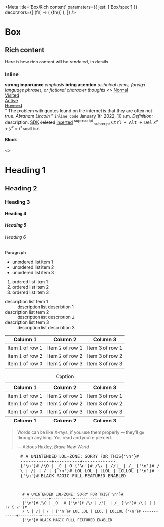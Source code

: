

<Meta
  title='Box/Rich content'
  parameters={{ jest: ['Box/spec'] }}
  decorators={[
    (fn) => (
      <Box fontFamily='sans' fontScale='p2' withRichContent>
        {fn()}
      </Box>
    ),
  ]}
/>

# Box

## Rich content

Here is how rich content will be rendered, in details.

### Inline

<Canvas>
  <Story name='strong'>
    <strong>strong importance</strong>
  </Story>
</Canvas>

<Canvas>
  <Story name='em'>
    <em>emphasis</em>
  </Story>
</Canvas>

<Canvas>
  <Story name='b'>
    <b>bring attention</b>
  </Story>
</Canvas>

<Canvas>
  <Story name='i'>
    <i>
      technical terms, foreign language phrases, or fictional character thoughts
    </i>
  </Story>
</Canvas>

<Canvas>
  <Story name='a'>
    <>
      <a href='#'>Normal</a>
      <br />
      <a href='#' className='is-visited'>
        Visited
      </a>
      <br />
      <a href='#' className='is-active'>
        Active
      </a>
      <br />
      <a href='#' className='is-hovered'>
        Hovered
      </a>
      <br />
    </>
  </Story>
</Canvas>

<Canvas>
  <Story name='q and cite'>
    <q>
      The problem with quotes found on the internet is that they are often not
      true. <cite>Abraham Lincoln</cite>
    </q>
  </Story>
</Canvas>

<Canvas>
  <Story name='code'>
    <code>inline code</code>
  </Story>
</Canvas>

<Canvas>
  <Story name='time'>
    <time dateTime='20220101 10:00'>January 1th 2022, 10 a.m.</time>
  </Story>
</Canvas>

<Canvas>
  <Story name='dfn'>
    <dfn>Definition:</dfn> description.
  </Story>
</Canvas>

<Canvas>
  <Story name='abbr'>
    <abbr title='Source Development Kit'>SDK</abbr>
  </Story>
</Canvas>

<Canvas>
  <Story name='del and ins'>
    <del>deleted</del> <ins>inserted</ins>
  </Story>
</Canvas>

<Canvas>
  <Story name='sup and sub'>
    <sup>superscript</sup> <sub>subscript</sub>
  </Story>
</Canvas>

<Canvas>
  <Story name='kbd'>
    <kbd>Ctrl + Alt + Del</kbd>
  </Story>
</Canvas>

<Canvas>
  <Story name='var'>
    <var>x² + y² = r²</var>
  </Story>
</Canvas>

<Canvas>
  <Story name='small'>
    <small>small text</small>
  </Story>
</Canvas>

#### Block

<Canvas>
  <Story name='hx'>
    <>
      <h1>Heading 1</h1>
      <h2>Heading 2</h2>
      <h3>Heading 3</h3>
      <h4>Heading 4</h4>
      <h5>Heading 5</h5>
      <h6>Heading 6</h6>
    </>
  </Story>
</Canvas>

<Canvas>
  <Story name='p'>
    <p>Paragraph</p>
  </Story>
</Canvas>

<Canvas>
  <Story name='ul'>
    <ul>
      <li>unordered list item 1</li>
      <li>unordered list item 2</li>
      <li>unordered list item 3</li>
    </ul>
  </Story>
</Canvas>

<Canvas>
  <Story name='ol'>
    <ol>
      <li>ordered list item 1</li>
      <li>ordered list item 2</li>
      <li>ordered list item 3</li>
    </ol>
  </Story>
</Canvas>

<Canvas>
  <Story name='dl'>
    <dl>
      <dt>description list term 1</dt>
      <dd>description list description 1</dd>
      <dt>description list term 2</dt>
      <dd>description list description 2</dd>
      <dt>description list term 3</dt>
      <dd>description list description 3</dd>
    </dl>
  </Story>
</Canvas>

<Canvas>
  <Story name='table (simple)'>
    <table>
      <thead>
        <tr>
          <th>Column 1</th>
          <th>Column 2</th>
          <th>Column 3</th>
        </tr>
      </thead>
      <tbody>
        <tr>
          <td>Item 1 of row 1</td>
          <td>Item 2 of row 1</td>
          <td>Item 3 of row 1</td>
        </tr>
        <tr>
          <td>Item 1 of row 2</td>
          <td>Item 2 of row 2</td>
          <td>Item 3 of row 2</td>
        </tr>
        <tr>
          <td>Item 1 of row 3</td>
          <td>Item 2 of row 3</td>
          <td>Item 3 of row 3</td>
        </tr>
      </tbody>
    </table>
  </Story>
</Canvas>

<Canvas>
  <Story name='table (complex)'>
    <table>
      <caption>Caption</caption>
      <thead>
        <tr>
          <th>Column 1</th>
          <th>Column 2</th>
          <th>Column 3</th>
        </tr>
      </thead>
      <tfoot>
        <tr>
          <th>Column 1</th>
          <th>Column 2</th>
          <th>Column 3</th>
        </tr>
      </tfoot>
      <tbody>
        <tr>
          <td>Item 1 of row 1</td>
          <td>Item 2 of row 1</td>
          <td>Item 3 of row 1</td>
        </tr>
        <tr>
          <td>Item 1 of row 2</td>
          <td>Item 2 of row 2</td>
          <td>Item 3 of row 2</td>
        </tr>
        <tr>
          <td>Item 1 of row 3</td>
          <td>Item 2 of row 3</td>
          <td>Item 3 of row 3</td>
        </tr>
      </tbody>
    </table>
  </Story>
</Canvas>

<Canvas>
  <Story name='blockquote and cite'>
    <blockquote>
      <p>
        Words can be like X-rays, if you use them properly — they’ll go through
        anything. You read and you’re pierced.
      </p>
      <footer>
        — Aldous Huxley, <cite>Brave New World</cite>
      </footer>
    </blockquote>
  </Story>
</Canvas>

<Canvas>
  <Story name='pre'>
    <pre>
      # A UNINTENDED LOL-ZONE: SORRY FOR THIS{'\n'}#
      ------------+----------+-------------
      {'\n'}# /\O | _O | O {'\n'}# /\/ | //|_ | /_ {'\n'}# /\ | | | |\ {'\n'}# /
      \ | /| | / | {'\n'}# LOL LOL | LLOL | LOLLOL {'\n'}# ------------+----------+-------------
      {'\n'}# BLACK MAGIC FULL FEATURED ENABLED
    </pre>
  </Story>
</Canvas>

<Canvas>
  <Story name='pre with code'>
    <pre>
      <code>
        # A UNINTENDED LOL-ZONE: SORRY FOR THIS{'\n'}#
        ------------+----------+-------------
        {'\n'}# /\O | _O | O {'\n'}# /\/ | //|_ | /_ {'\n'}# /\ | | | |\ {'\n'}#
        / \ | /| | / | {'\n'}# LOL LOL | LLOL | LOLLOL {'\n'}# ------------+----------+-------------
        {'\n'}# BLACK MAGIC FULL FEATURED ENABLED
      </code>
    </pre>
  </Story>
</Canvas>
